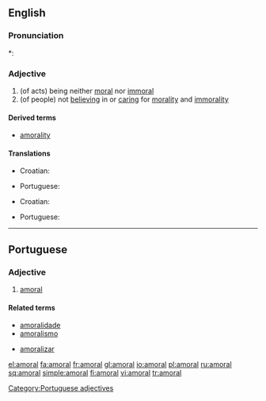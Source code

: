 ==English==

===Pronunciation===
*: {{rhymes|ɒrəl}}

===Adjective===
{{en-adj-more}}

# (of acts) being neither [[moral]] nor [[immoral]]
# (of people) not [[believing]] in or [[caring]] for [[morality]] and [[immorality]]

====Derived terms====
* [[amorality]]

====Translations====
{{trans-top|of acts}}
* Croatian: {{t-|hr|amoralan}}
{{trans-mid}}
* Portuguese: {{t-|pt|amoral}}
{{trans-bottom}}

{{trans-top|of people}}
* Croatian: {{t-|hr|amoralan}}
{{trans-mid}}
* Portuguese: {{t-|pt|amoral}}
{{trans-bottom}}

----

==Portuguese==

===Adjective===
{{pt-adj-mf|pl=amorais}}

# [[#English|amoral]]

====Related terms====
{{top2}}
* [[amoralidade]]
* [[amoralismo]]
{{mid2}}
* [[amoralizar]]
{{bottom}}

[[Category:Portuguese adjectives]]

[[el:amoral]]
[[fa:amoral]]
[[fr:amoral]]
[[gl:amoral]]
[[io:amoral]]
[[pl:amoral]]
[[ru:amoral]]
[[sq:amoral]]
[[simple:amoral]]
[[fi:amoral]]
[[vi:amoral]]
[[tr:amoral]]
